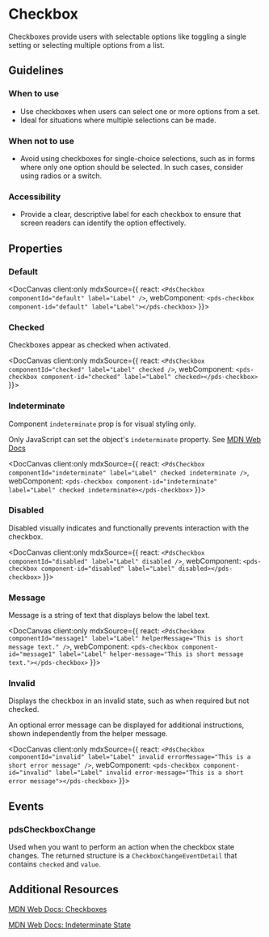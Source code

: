 
# Checkbox

Checkboxes provide users with selectable options like toggling a single setting or selecting multiple options from a list.

## Guidelines

### When to use
- Use checkboxes when users can select one or more options from a set.
- Ideal for situations where multiple selections can be made.

### When not to use
- Avoid using checkboxes for single-choice selections, such as in forms where only one option should be selected. In such cases, consider using radios or a switch.

### Accessibility
- Provide a clear, descriptive label for each checkbox to ensure that screen readers can identify the option effectively.

## Properties

<DocArgsTable componentName="pds-checkbox" docSource={components} />

### Default

<DocCanvas client:only
  mdxSource={{
    react: `<PdsCheckbox componentId="default" label="Label" />`,
    webComponent: `<pds-checkbox component-id="default" label="Label"></pds-checkbox>`
}}>
  <pds-checkbox component-id="default" label="Label"></pds-checkbox>
</DocCanvas>

### Checked

Checkboxes appear as checked when activated.

<DocCanvas client:only
  mdxSource={{
    react: `<PdsCheckbox componentId="checked" label="Label" checked />`,
    webComponent: `<pds-checkbox component-id="checked" label="Label" checked></pds-checkbox>`
}}>
  <pds-checkbox component-id="checked" label="Label" checked></pds-checkbox>
</DocCanvas>

### Indeterminate

Component `indeterminate` prop is for visual styling only.

Only JavaScript can set the object's `indeterminate` property. See [MDN Web Docs](https://developer.mozilla.org/en-US/docs/Web/HTML/Element/input/checkbox#indeterminate_state_checkboxes)

<DocCanvas client:only
  mdxSource={{
    react: `<PdsCheckbox componentId="indeterminate" label="Label" checked indeterminate />`,
    webComponent: `<pds-checkbox component-id="indeterminate" label="Label" checked indeterminate></pds-checkbox>`
}}>
  <pds-checkbox component-id="indeterminate" label="Label" checked indeterminate></pds-checkbox>
</DocCanvas>

### Disabled

Disabled visually indicates and functionally prevents interaction with the checkbox.

<DocCanvas client:only
  mdxSource={{
    react: `<PdsCheckbox componentId="disabled" label="Label" disabled />`,
    webComponent: `<pds-checkbox component-id="disabled" label="Label" disabled></pds-checkbox>`
}}>
  <pds-checkbox component-id="disabled" label="Label" disabled></pds-checkbox>
</DocCanvas>

### Message

Message is a string of text that displays below the label text.

<DocCanvas client:only
  mdxSource={{
    react: `<PdsCheckbox componentId="message1" label="Label" helperMessage="This is short message text." />`,
    webComponent: `<pds-checkbox component-id="message1" label="Label" helper-message="This is short message text."></pds-checkbox>`
}}>
  <pds-checkbox component-id="message1" label="Label" helper-message="This is short message text."></pds-checkbox>
</DocCanvas>

### Invalid

Displays the checkbox in an invalid state, such as when required but not checked.

An optional error message can be displayed for additional instructions, shown independently from the helper message.

<DocCanvas client:only
  mdxSource={{
    react: `<PdsCheckbox componentId="invalid" label="Label" invalid errorMessage="This is a short error message" />`,
    webComponent: `<pds-checkbox component-id="invalid" label="Label" invalid error-message="This is a short error message"></pds-checkbox>`
}}>
  <pds-checkbox component-id="invalid" label="Label" invalid error-message="This is a short error message"></pds-checkbox>
</DocCanvas>

## Events

### pdsCheckboxChange
Used when you want to perform an action when the checkbox state changes. The returned structure is a `CheckboxChangeEventDetail` that contains `checked` and `value`.

## Additional Resources

[MDN Web Docs: Checkboxes](https://developer.mozilla.org/en-US/docs/Web/HTML/Element/input/checkbox)

[MDN Web Docs: Indeterminate State](https://developer.mozilla.org/en-US/docs/Web/HTML/Element/input/checkbox#indeterminate_state_checkboxes)
